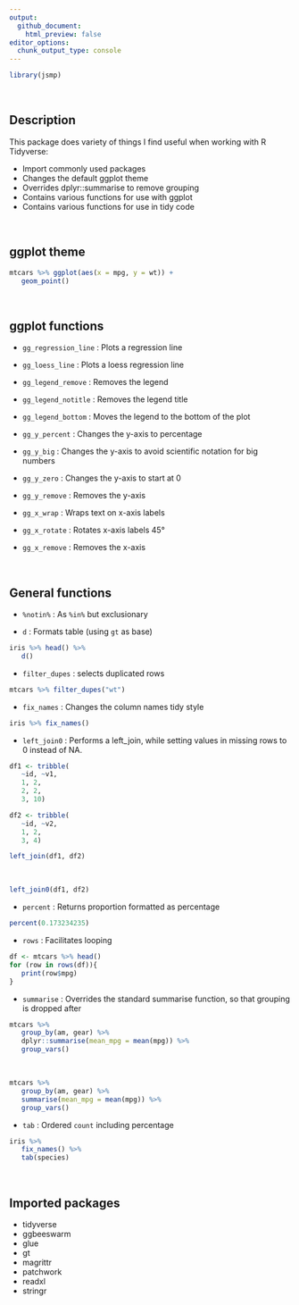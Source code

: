 ---
output:
  github_document:
    html_preview: false
editor_options: 
  chunk_output_type: console
---

```{r}
library(jsmp)
```


<br>

## Description

This package does variety of things I find useful when working with R Tidyverse:

- Import commonly used packages
- Changes the default ggplot theme
- Overrides dplyr::summarise to remove grouping
- Contains various functions for use with ggplot
- Contains various functions for use in tidy code


<br>

## ggplot theme

```{r}
mtcars %>% ggplot(aes(x = mpg, y = wt)) +
   geom_point()
```

<br>

## ggplot functions

- `gg_regression_line` : Plots a regression line

- `gg_loess_line` : Plots a loess regression line

- `gg_legend_remove` : Removes the legend

- `gg_legend_notitle` : Removes the legend title

- `gg_legend_bottom` : Moves the legend to the bottom of the plot

- `gg_y_percent` : Changes the y-axis to percentage

- `gg_y_big` : Changes the y-axis to avoid scientific notation for big numbers

- `gg_y_zero` : Changes the y-axis to start at 0

- `gg_y_remove` : Removes the y-axis

- `gg_x_wrap` : Wraps text on x-axis labels

- `gg_x_rotate` : Rotates x-axis labels 45&deg;

- `gg_x_remove` : Removes the x-axis



<br>

## General functions

- `%notin%` : As `%in%` but exclusionary

- `d` : Formats table (using `gt` as base)

```{r}
iris %>% head() %>% 
   d()
```


- `filter_dupes` : selects duplicated rows

```{r}
mtcars %>% filter_dupes("wt")
```

- `fix_names` : Changes the column names tidy style

```{r}
iris %>% fix_names()
```

- `left_join0` : Performs a left_join, while setting values in missing rows to 0 instead of NA.

```{r}
df1 <- tribble(
   ~id, ~v1,
   1, 2,
   2, 2,
   3, 10)

df2 <- tribble(
   ~id, ~v2,
   1, 2,
   3, 4)

left_join(df1, df2)
```

<br>

```{r}
left_join0(df1, df2)
```


- `percent` : Returns proportion formatted as percentage

```{r}
percent(0.173234235)
```

- `rows` :  Facilitates looping

```{r}
df <- mtcars %>% head()
for (row in rows(df)){
   print(row$mpg)
}
```


- `summarise` : Overrides the standard summarise function, so that grouping is dropped after


```{r}
mtcars %>% 
   group_by(am, gear) %>% 
   dplyr::summarise(mean_mpg = mean(mpg)) %>% 
   group_vars()
```

<br>

```{r}
mtcars %>% 
   group_by(am, gear) %>% 
   summarise(mean_mpg = mean(mpg)) %>% 
   group_vars()
```


- `tab` : Ordered `count` including percentage

```{r}
iris %>% 
   fix_names() %>% 
   tab(species)
```


<br>

## Imported packages

- tidyverse
- ggbeeswarm
- glue
- gt
- magrittr
- patchwork
- readxl
- stringr
